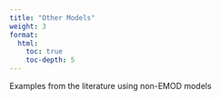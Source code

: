```yaml
---
title: "Other Models"
weight: 3
format: 
  html: 
    toc: true
    toc-depth: 5
---
```


Examples from the literature using non-EMOD models